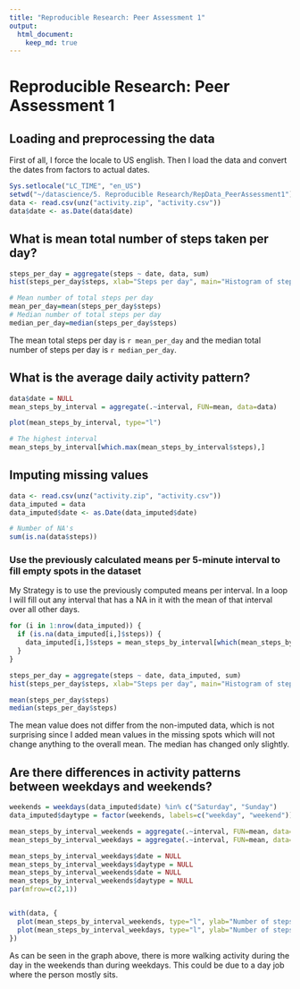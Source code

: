 ```yaml
---
title: "Reproducible Research: Peer Assessment 1"
output:
  html_document:
    keep_md: true
---
```

# Reproducible Research: Peer Assessment 1

## Loading and preprocessing the data
First of all, I force the locale to US english. Then I load the data and convert the dates from factors to actual dates.
```r
Sys.setlocale("LC_TIME", "en_US")
setwd("~/datascience/5. Reproducible Research/RepData_PeerAssessment1")
data <- read.csv(unz("activity.zip", "activity.csv"))
data$date <- as.Date(data$date)
```

## What is mean total number of steps taken per day?
```r
steps_per_day = aggregate(steps ~ date, data, sum)
hist(steps_per_day$steps, xlab="Steps per day", main="Histogram of steps per day")

# Mean number of total steps per day
mean_per_day=mean(steps_per_day$steps)
# Median number of total steps per day
median_per_day=median(steps_per_day$steps)
```

The mean total steps per day is `r mean_per_day` and the median total number of steps per day is `r median_per_day`.

## What is the average daily activity pattern?
```r
data$date = NULL
mean_steps_by_interval = aggregate(.~interval, FUN=mean, data=data)

plot(mean_steps_by_interval, type="l")

# The highest interval
mean_steps_by_interval[which.max(mean_steps_by_interval$steps),]
```

## Imputing missing values
```r
data <- read.csv(unz("activity.zip", "activity.csv"))
data_imputed = data
data_imputed$date <- as.Date(data_imputed$date)

# Number of NA's
sum(is.na(data$steps))
```

### Use the previously calculated means per 5-minute interval to fill empty spots in the dataset

My Strategy is to use the previously computed means per interval. In a loop I will fill out any interval that has a NA in it with the mean of that interval over all other days.

```r

for (i in 1:nrow(data_imputed)) {
  if (is.na(data_imputed[i,]$steps)) {
    data_imputed[i,]$steps = mean_steps_by_interval[which(mean_steps_by_interval$interval==data_imputed[i,]$interval), ]$steps
  }
}

steps_per_day = aggregate(steps ~ date, data_imputed, sum)
hist(steps_per_day$steps, xlab="Steps per day", main="Histogram of steps per day")

mean(steps_per_day$steps)
median(steps_per_day$steps)
```
The mean value does not differ from the non-imputed data, which is not surprising since I added mean values in the missing spots which will not change anything to the overall mean.
The median has changed only slightly.

## Are there differences in activity patterns between weekdays and weekends?
```r
weekends = weekdays(data_imputed$date) %in% c("Saturday", "Sunday")
data_imputed$daytype = factor(weekends, labels=c("weekday", "weekend"))

mean_steps_by_interval_weekends = aggregate(.~interval, FUN=mean, data=data_imputed[which(data_imputed$daytype=="weekend"),])
mean_steps_by_interval_weekdays = aggregate(.~interval, FUN=mean, data=data_imputed[which(data_imputed$daytype=="weekday"),])

mean_steps_by_interval_weekdays$date = NULL
mean_steps_by_interval_weekdays$daytype = NULL
mean_steps_by_interval_weekends$date = NULL
mean_steps_by_interval_weekends$daytype = NULL
par(mfrow=c(2,1))


with(data, { 
  plot(mean_steps_by_interval_weekends, type="l", ylab="Number of steps", main="Mean steps per interval in weekends")
  plot(mean_steps_by_interval_weekdays, type="l", ylab="Number of steps", main="Mean steps per interval on weekdays")
})
```


As can be seen in the graph above, there is more walking activity during the day in the weekends than during weekdays. This could be due to a day job where the person mostly sits.

